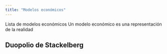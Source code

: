 ```yaml
---
title: "Modelos económicos"
---
```


Lista de modelos económicos
Un modelo económico es una representación de la realidad

## Duopolio de Stackelberg 